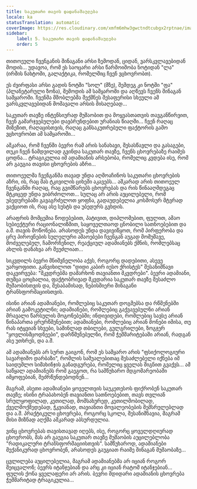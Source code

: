 ```yaml
---
title: საკუთარი თავის დადანაშაულება
locale: ka
statusTranslation: automatic
coverImage: https://res.cloudinary.com/xmfm6mhw3gwctndtcubgx2rptnae/image/upload/v1740468922/small_cover_tratado_de_psicologia_revolucionaria_a4c0dca4e0.webp
sidebar:
    label: 5. საკუთარი თავის დადანაშაულება
    order: 5
---
```

თითოეული ჩვენგანის შინაგანი არსი ზემოდან, ციდან, ვარსკვლავებიდან მოდის... უდავოა, რომ ეს საოცარი არსი წარმოიშობა ნოტიდან "ლა" (ირმის ნახტომი, გალაქტიკა, რომელშიც ჩვენ ვცხოვრობთ).

ეს ძვირფასი არსი გადის ნოტში "სოლ" (მზე), შემდეგ კი ნოტში "ფა" (პლანეტარული ზონა), შემოდის ამ სამყაროში და აღწევს ჩვენს შინაგან სამყაროში. ჩვენმა მშობლებმა შექმნეს შესაფერისი სხეული ამ ვარსკვლავებიდან მომავალი არსის მისაღებად...

საკუთარ თავზე ინტენსიურად მუშაობით და მოყვასთათვის თავგანწირვით, ჩვენ გამარჯვებულები დავბრუნდებით ურანიას წიაღში... ჩვენ რაღაც მიზეზით, რაღაცისთვის, რაღაც განსაკუთრებული ფაქტორის გამო ვცხოვრობთ ამ სამყაროში...

აშკარაა, რომ ჩვენში ბევრი რამ არის სანახავი, შესასწავლი და გასაგები, თუკი ჩვენ ნამდვილად გვინდა საკუთარ თავზე, ჩვენს ცხოვრებაზე რაიმეს ცოდნა... ტრაგიკულია იმ ადამიანის არსებობა, რომელიც კვდება ისე, რომ არ გაუგია თავისი ცხოვრების აზრი...

თითოეულმა ჩვენგანმა თავად უნდა აღმოაჩინოს საკუთარი ცხოვრების აზრი, ის, რაც მას ტკივილის ციხეში აკავებს... აშკარად არის თითოეულ ჩვენგანში რაღაც, რაც გვიმწარებს ცხოვრებას და რის წინააღმდეგაც მტკიცედ უნდა ვიბრძოლოთ... სულაც არ არის აუცილებელი, რომ უბედურებაში გავაგრძელოთ ყოფნა, გადაუდებელია კოსმოსურ მტვრად ვაქციოთ ის, რაც ასე სუსტს და უბედურს გვხდის.

არაფრის მომცემია წოდებებით, პატივით, დიპლომებით, ფულით, ამაო სუბიექტური რაციონალიზმით, საყოველთაოდ ცნობილი სათნოებებით და ა.შ. თავის მოწონება. არასოდეს უნდა დავივიწყოთ, რომ პირფერობა და ცრუ პიროვნების სულელური ამაოებები ჩვენგან აუგად მომუშავე, მოძველებულ, ჩამორჩენილ, რეაქციულ ადამიანებს ქმნის, რომლებსაც ახლის დანახვა არ შეუძლიათ...

სიკვდილს ბევრი მნიშვნელობა აქვს, როგორც დადებითი, ასევე უარყოფითი. განვიხილოთ "დიდი კაბირ იესო ქრისტეს" შესანიშნავი დაკვირვება: "მკვდრებმა დამარხონ თავიანთი მკვდრები". ბევრი ადამიანი, თუმცა ცოცხალია, ფაქტობრივად მკვდარია საკუთარ თავზე შესაძლო მუშაობისთვის და, შესაბამისად, ნებისმიერი შინაგანი ტრანსფორმაციისთვის.

ისინი არიან ადამიანები, რომლებიც საკუთარ დოგმებსა და რწმენებში არიან გამოკეტილნი; ადამიანები, რომლებიც გაქვავებულნი არიან მრავალი წარსულის მოგონებებში; ინდივიდები, რომლებიც სავსე არიან წინაპართა ცრურწმენებით; ადამიანები, რომლებიც არიან მონები იმისა, თუ რას იტყვიან სხვები, საშინლად თბილები, გულგრილები, ზოგჯერ "ყოვლისმცოდნეები", დარწმუნებულნი, რომ ჭეშმარიტებაში არიან, რადგან ასე უთხრეს, და ა.შ.

ამ ადამიანებს არ სურთ გაიგონ, რომ ეს სამყარო არის "ფსიქოლოგიური სავარჯიშო დარბაზი", რომლის საშუალებითაც შესაძლებელი იქნება იმ საიდუმლო სიმახინჯის განადგურება, რომელიც ყველას შიგნით გვაქვს... ამ საწყალ ადამიანებს რომ გაეგოთ, რა სამწუხარო მდგომარეობაში იმყოფებიან, შეძრწუნდებოდნენ...

მაგრამ, ასეთი ადამიანები ყოველთვის საუკეთესოს ფიქრობენ საკუთარ თავზე; ისინი ტრაბახობენ თავიანთი სათნოებებით, თავს თვლიან სრულყოფილად, კეთილად, მომსახურედ, კეთილშობილად, ქველმოქმედებად, ჭკვიანად, თავიანთი მოვალეობების შემსრულებლად და ა.შ. პრაქტიკული ცხოვრება, როგორც სკოლა, შესანიშნავია, მაგრამ მისი მიზნად აღქმა აშკარად აბსურდულია.

ვინც ცხოვრებას თავისთავად იღებს, ისე, როგორც ყოველდღიურად ცხოვრობს, მას არ გაუგია საკუთარ თავზე მუშაობის აუცილებლობა "რადიკალური ტრანსფორმაციისთვის". სამწუხაროდ, ადამიანები მექანიკურად ცხოვრობენ, არასოდეს გაუგიათ რაიმე შინაგან მუშაობაზე...

ცვლილება აუცილებელია, მაგრამ ადამიანებმა არ იციან როგორ შეიცვალონ; ბევრს იტანჯებიან და არც კი იციან რატომ იტანჯებიან... ფულის ქონა ყველაფერი არ არის. ბევრი მდიდარი ადამიანის ცხოვრება ჭეშმარიტად ტრაგიკულია...

